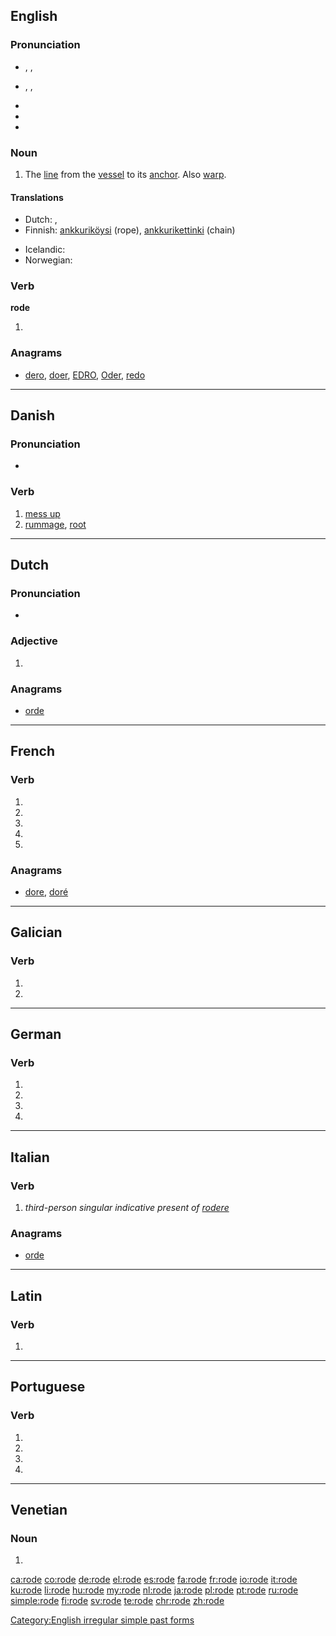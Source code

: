 ==English==

===Pronunciation===
* {{a|UK}} {{enPR|rōd}}, {{IPA|/ˈɹəʊd/}}, {{X-SAMPA|/r@Ud/}}
* {{a|US}} {{enPR|rōd}}, {{IPA|/ˈɹoʊd/}}, {{X-SAMPA|/roUd/}}
* {{audio|en-us-rode.ogg|Audio (US)}}
* {{rhymes|əʊd}}
* {{homophones|lang=en|road|rowed}}

===Noun===
{{en-noun}}

# {{context|nautical|lang=en}} The [[line]] from the [[vessel]] to its [[anchor]]. Also [[warp]].

====Translations====
{{trans-top|The line from the vessel to its anchor}}
* Dutch: {{t+|nl|reed}}, {{t+|nl|reden}}
* Finnish: [[ankkuriköysi]] (rope), [[ankkurikettinki]] (chain)
{{trans-mid}}
* Icelandic: {{t+|is|reið}}
* Norwegian: {{t+|no|red}}
{{trans-bottom}}

===Verb===
'''rode'''

# {{en-simple past of|ride}}

===Anagrams===
* [[dero#English|dero]], [[doer#English|doer]], [[EDRO#English|EDRO]], [[Oder#English|Oder]], [[redo#English|redo]]

[[Category:English irregular simple past forms]]

----

==Danish==
{{wikipedia|lang=da}}

===Pronunciation===
* {{IPA|/roːdə/|[ˈʁoːðə]|lang=da}}

===Verb===
{{da-verb|rod|rode|roder|rodede|har|rodet}}

# [[mess up]] {{qualifier|make a physical mess of}}
# [[rummage]], [[root]]

----

==Dutch==

===Pronunciation===
* {{IPA|/ˈroː.də/|lang=nl}}

===Adjective===
{{nl-adj-form}}

# {{nl-adj form of|infl|rood}}

===Anagrams===
* [[orde#Dutch|orde]]

----

==French==

===Verb===
{{fr-verb-form}}

# {{conjugation of|roder||1|s|pres|ind|lang=fr}}
# {{conjugation of|roder||3|s|pres|ind|lang=fr}}
# {{conjugation of|roder||1|s|pres|sub|lang=fr}}
# {{conjugation of|roder||1|s|pres|sub|lang=fr}}
# {{conjugation of|roder||2|s|imp|lang=fr}}

===Anagrams===
* [[dore#French|dore]], [[doré#French|doré]]

----

==Galician==

===Verb===
{{gl-verb-form}}

# {{conjugation of|rodar||lang=gl|1|s|pres|sub}}
# {{conjugation of|rodar||lang=gl|3|s|pres|sub}}

----

==German==

===Verb===
{{head|de}}

# {{de-verb form of|roden|1|s|g}}
# {{de-verb form of|roden|1|s|k1}}
# {{de-verb form of|roden|3|s|k1}}
# {{de-verb form of|roden|i|s}}

----

==Italian==

===Verb===
{{head|it|verb form}}

# ''third-person singular indicative present of [[rodere]]''

===Anagrams===
* [[orde#Italian|orde]]

----

==Latin==

===Verb===
{{la-verb-form|rōde}}

# {{conjugation of|rōdō||2|s|pres|act|imp|lang=la}}

----

==Portuguese==

===Verb===
{{head|pt|verb form}}

# {{conjugation of|rodar||1|s|present|subjunctive|lang=pt}}
# {{conjugation of|rodar||3|s|present|subjunctive|lang=pt}}
# {{conjugation of|rodar||1|s|imperative|lang=pt}}
# {{conjugation of|rodar||3|s|imperative|lang=pt}}

----

==Venetian==

===Noun===
{{head|vec}} {{f}}

# {{plural of|roda|lang=vec}}

[[ca:rode]]
[[co:rode]]
[[de:rode]]
[[el:rode]]
[[es:rode]]
[[fa:rode]]
[[fr:rode]]
[[io:rode]]
[[it:rode]]
[[ku:rode]]
[[li:rode]]
[[hu:rode]]
[[my:rode]]
[[nl:rode]]
[[ja:rode]]
[[pl:rode]]
[[pt:rode]]
[[ru:rode]]
[[simple:rode]]
[[fi:rode]]
[[sv:rode]]
[[te:rode]]
[[chr:rode]]
[[zh:rode]]